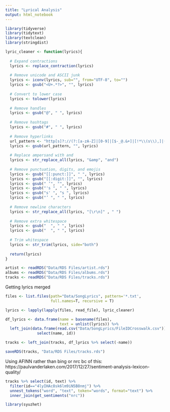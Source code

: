 ```yaml
---
title: "Lyrical Analysis"
output: html_notebook
---
```


```r
library(tidyverse)
library(tidytext)
library(textclean)
library(stringdist)

lyric_cleaner <- function(lyrics){
  
  # Expand contractions
  lyrics <- replace_contraction(lyrics)
  
  # Remove unicode and ASCII junk
  lyrics <- iconv(lyrics, sub="", from="UTF-8", to="")
  lyrics <- gsub("<U+.*?>", "", lyrics)
  
  # Convert to lower case
  lyrics <- tolower(lyrics)
  
  # Remove handles
  lyrics <- gsub("@", " ", lyrics)
  
  # Remove hashtags
  lyrics <- gsub("#", " ", lyrics)
  
  # Remove hyperlinks
  url_pattern <- "http[s]?://(?:[a-zA-Z]|[0-9]|[$-_@.&+]|[!*\\(s\\),]|(?:%[0-9a-fA-F][0-9a-fA-F]))+"
  lyrics <- gsub(url_pattern, "", lyrics)
  
  # Replace ampersand with and
  lyrics <- str_replace_all(lyrics, "&amp", "and")
  
  # Remove punctuation, digits, and emojis
  lyrics <- gsub("[[:punct:]]", " ", lyrics)
  lyrics <- gsub("[[:digit:]]", "", lyrics)
  lyrics <- gsub(" ’", "", lyrics)
  lyrics <- gsub("'s ", " ", lyrics)
  lyrics <- gsub("s' ", "s ", lyrics)
  lyrics <- gsub("’ ", " ", lyrics)
  
  # Remove newline characters
  lyrics <- str_replace_all(lyrics, "[\r\n]" , " ")
  
  # Remove extra whitespace
  lyrics <- gsub("  ", " ", lyrics)
  lyrics <- gsub("  ", " ", lyrics)
  
  # Trim whitespace
  lyrics <- str_trim(lyrics, side="both")
  
  return(lyrics)
}
```

```r
artist <- readRDS("Data/RDS Files/artist.rds")
albums <- readRDS("Data/RDS Files/albums.rds")
tracks <- readRDS("Data/RDS Files/tracks.rds")
```

Getting lyrics merged
```r
files <- list.files(path="Data/SongLyrics", pattern='*.txt',
                    full.names=T, recursive = T)

lyrics <- lapply(lapply(files, read_file), lyric_cleaner)

df_lyrics <- data.frame(name = basename(files), 
                        text = unlist(lyrics)) %>% 
  left_join(data.frame(read.csv("Data/SongLyrics/FileIDCrosswalk.csv")) %>% 
              select(name, id))

tracks <- left_join(tracks, df_lyrics %>% select(-name))

saveRDS(tracks, "Data/RDS Files/tracks.rds")
```
Using AFINN rather than bing or nrc bc of this: https://paulvanderlaken.com/2017/12/27/sentiment-analysis-lexicon-quality/
```r
tracks %>% select(id, text) %>% 
  filter(id=="4lyIHAc8sk6lm9iN5B8nmj") %>% 
  unnest_tokens("word", "text", token="words", format="text") %>% 
  inner_join(get_sentiments("nrc"))
```

```r
library(syuzhet)
```



